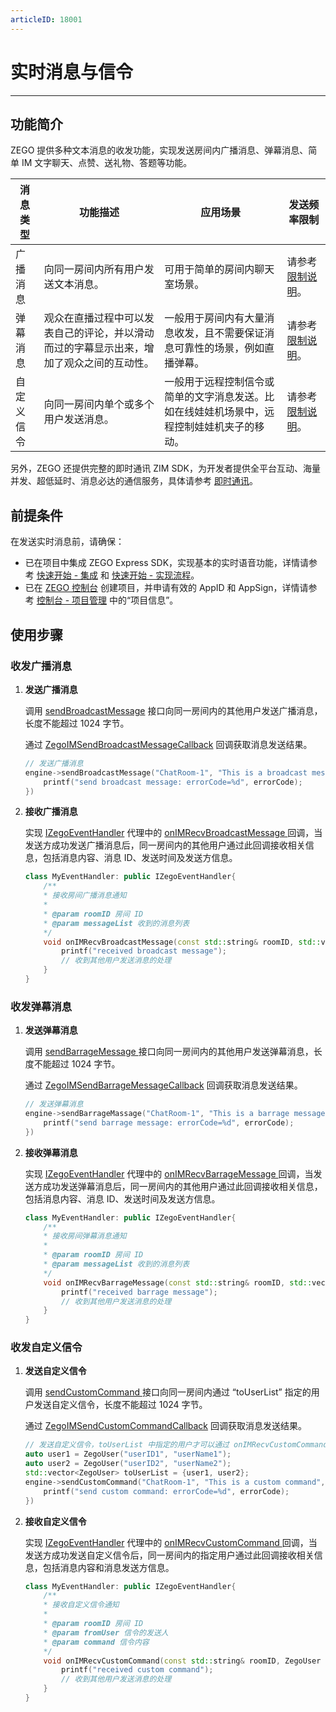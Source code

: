 ```yaml
---
articleID: 18001
---
```

# 实时消息与信令


- - -

## 功能简介

ZEGO 提供多种文本消息的收发功能，实现发送房间内广播消息、弹幕消息、简单 IM 文字聊天、点赞、送礼物、答题等功能。


| 消息类型 | 功能描述 | 应用场景 | 发送频率限制 |
|-------|--------|--------|--------|
| 广播消息 | 向同一房间内所有用户发送文本消息。 | 可用于简单的房间内聊天室场景。 | 请参考 [限制说明](/live-streaming-uniapp/introduction/restrictions)。 |
| 弹幕消息 | 观众在直播过程中可以发表自己的评论，并以滑动而过的字幕显示出来，增加了观众之间的互动性。 | 一般用于房间内有大量消息收发，且不需要保证消息可靠性的场景，例如直播弹幕。 | 请参考 [限制说明](/live-streaming-uniapp/introduction/restrictions)。|
| 自定义信令 | 向同一房间内单个或多个用户发送消息。 | 一般用于远程控制信令或简单的文字消息发送。比如在线娃娃机场景中，远程控制娃娃机夹子的移动。 | 请参考 [限制说明](/live-streaming-uniapp/introduction/restrictions)。

另外，ZEGO 还提供完整的即时通讯 ZIM SDK，为开发者提供全平台互动、海量并发、超低延时、消息必达的通信服务，具体请参考 [即时通讯](/zim-win/introduction/overview)。



## 前提条件

在发送实时消息前，请确保：

- 已在项目中集成 ZEGO Express SDK，实现基本的实时语音功能，详情请参考 [快速开始 - 集成](!ExpressAudioSDK-Integration/SDK_Integration) 和 [快速开始 - 实现流程](!ExpressAudioSDK-Integration/Solution_Implementation)。
- 已在 [ZEGO 控制台](https://console.zego.im) 创建项目，并申请有效的 AppID 和 AppSign，详情请参考 [控制台 - 项目管理](/console/project-info) 中的“项目信息”。


## 使用步骤

### 收发广播消息

1. **发送广播消息**

    调用 [sendBroadcastMessage](@sendBroadcastMessage) 接口向同一房间内的其他用户发送广播消息，长度不能超过 1024 字节。

    通过 [ZegoIMSendBroadcastMessageCallback](@ZegoIMSendBroadcastMessageCallback) 回调获取消息发送结果。

    ```cpp
    // 发送广播消息
    engine->sendBroadcastMessage("ChatRoom-1", "This is a broadcast message", [=](int errorCode, unsigned long long messageID){
        printf("send broadcast message: errorCode=%d", errorCode);
    })
    ```
2. **接收广播消息**

    实现 [IZegoEventHandler](@-IZegoEventHandler) 代理中的 [onIMRecvBroadcastMessage ](@onIMRecvBroadcastMessage) 回调，当发送方成功发送广播消息后，同一房间内的其他用户通过此回调接收相关信息，包括消息内容、消息 ID、发送时间及发送方信息。

    ```cpp
    class MyEventHandler: public IZegoEventHandler{
        /**
        * 接收房间广播消息通知
        *
        * @param roomID 房间 ID
        * @param messageList 收到的消息列表
        */
        void onIMRecvBroadcastMessage(const std::string& roomID, std::vector<ZegoBroadcastMessageInfo> messageList) override {
            printf("received broadcast message");
            // 收到其他用户发送消息的处理
        }
    }
    ```

### 收发弹幕消息

1. **发送弹幕消息**

    调用 [sendBarrageMessage ](@sendBarrageMessage) 接口向同一房间内的其他用户发送弹幕消息，长度不能超过 1024 字节。

    通过 [ZegoIMSendBarrageMessageCallback](@ZegoIMSendBroadcastMessageCallback) 回调获取消息发送结果。

    ```cpp
    // 发送弹幕消息
    engine->sendBarrageMassage("ChatRoom-1", "This is a barrage message", [=](int errorCode, std::string messageID){
        printf("send barrage message: errorCode=%d", errorCode);
    })
    ```
2. **接收弹幕消息**

    实现 [IZegoEventHandler](@-IZegoEventHandler) 代理中的 [onIMRecvBarrageMessage ](https://doc-zh.zego.im/zh/api?doc=Express_Video_SDK_API~CPP_windows~class~zego-express-i-zego-event-handler#on-im-recv-barrage-message) 回调，当发送方成功发送弹幕消息后，同一房间内的其他用户通过此回调接收相关信息，包括消息内容、消息 ID、发送时间及发送方信息。

    ```cpp
    class MyEventHandler: public IZegoEventHandler{
        /**
        * 接收房间弹幕消息通知
        *
        * @param roomID 房间 ID
        * @param messageList 收到的消息列表
        */
        void onIMRecvBarrageMessage(const std::string& roomID, std::vector<ZegoBarrageMessageInfo> messageList) override {
            printf("received barrage message");
            // 收到其他用户发送消息的处理
        }
    }
    ```

### 收发自定义信令

1. **发送自定义信令**

    调用 [sendCustomCommand ](@sendCustomCommand) 接口向同一房间内通过 “toUserList” 指定的用户发送自定义信令，长度不能超过 1024 字节。

    通过 [ZegoIMSendCustomCommandCallback](@ZegoIMSendCustomCommandCallback) 回调获取消息发送结果。

    ```cpp
    // 发送自定义信令，toUserList 中指定的用户才可以通过 onIMRecvCustomCommand 收到此信令
    auto user1 = ZegoUser("userID1", "userName1");
    auto user2 = ZegoUser("userID2", "userName2");
    std::vector<ZegoUser> toUserList = {user1, user2};
    engine->sendCustomCommand("ChatRoom-1", "This is a custom command", toUserList, [=](int errorCode){
        printf("send custom command: errorCode=%d", errorCode);
    })
    ```

2. **接收自定义信令**

    实现 [IZegoEventHandler](@-IZegoEventHandler) 代理中的 [onIMRecvCustomCommand ](@onIMRecvCustomCommand) 回调，当发送方成功发送自定义信令后，同一房间内的指定用户通过此回调接收相关信息，包括消息内容和消息发送方信息。

    ```cpp
    class MyEventHandler: public IZegoEventHandler{
        /**
        * 接收自定义信令通知
        *
        * @param roomID 房间 ID
        * @param fromUser 信令的发送人
        * @param command 信令内容
        */
        void onIMRecvCustomCommand(const std::string& roomID, ZegoUser fromUser, const std::string& command) override {
            printf("received custom command");
            // 收到其他用户发送消息的处理
        }
    }
    ```
